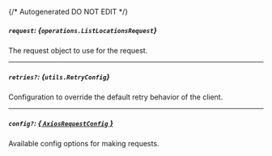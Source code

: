{/* Autogenerated DO NOT EDIT  */}

##### `request`: *{`operations.ListLocationsRequest`}*
The request object to use for the request.
<Collapsible>
    <ListLocationsRequest/>
</Collapsible>

---
##### `retries?`: *{`utils.RetryConfig`}*
Configuration to override the default retry behavior of the client.
<Collapsible>
    <Retryconfig/>
</Collapsible>

---
##### `config?`: [*{ `AxiosRequestConfig` }*](https://axios-http.com/docs/req_config)
Available config options for making requests.


